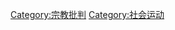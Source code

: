 {{Catmore}}
{{Commonscat|Antireligion}}

[[Category:宗教批判|Category:宗教批判]]
[[Category:社会运动|Category:社会运动]]